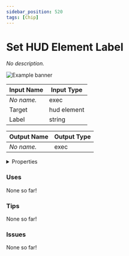 ```yaml
---
sidebar_position: 520
tags: [Chip]
---
```


# Set HUD Element Label

*No description.*



![Example banner](./assets/04fb09fa-5be2-491b-9d16-d5b21083f528.svg)

| Input Name | Input Type |
|-----------|-----------|
| *No name.* | exec |
| Target | hud element |
| Label | string |

| Output Name | Output Type |
|-----------|-----------|
| *No name.* | exec |


<details>
  <summary>Properties</summary>
  <div>
    <div>
    <table>
      <thead>
        <tr>
          <th>Is beta required?</th>
          <th>❌</th>
        </tr>
        <tr>
          <th>Is this chip a trolling risk?</th>
          <th>❌</th>
        </tr>
        <tr>
          <th>Chip UUPD</th>
          <th>._uuid</th>
        </tr>
      </thead>
    </table>
    </div>
  </div>
</details>

### Uses

None so far!

### Tips

None so far!

### Issues

None so far!